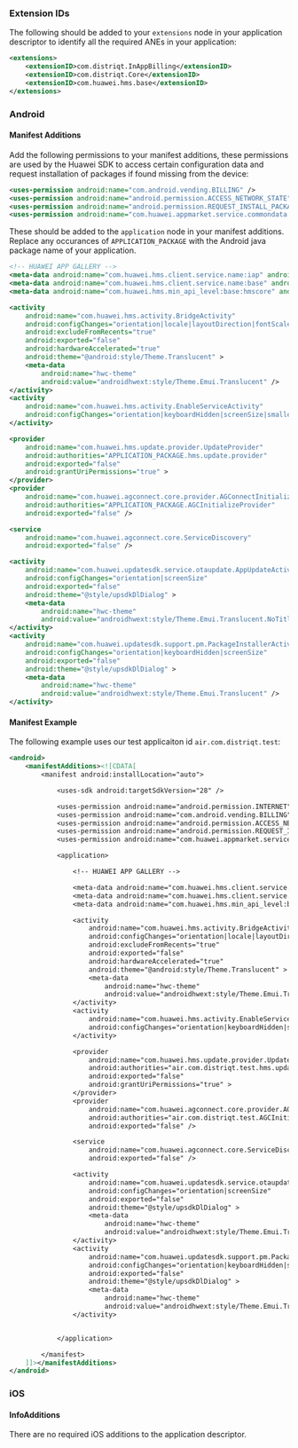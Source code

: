 
### Extension IDs

The following should be added to your `extensions` node in your application descriptor to identify all the required ANEs in your application:

```xml
<extensions>
    <extensionID>com.distriqt.InAppBilling</extensionID>
    <extensionID>com.distriqt.Core</extensionID>
    <extensionID>com.huawei.hms.base</extensionID>
</extensions>
```



### Android

#### Manifest Additions


Add the following permissions to your manifest additions, these permissions are used by the Huawei SDK to access certain configuration data and request installation of packages if found missing from the device:

```xml
<uses-permission android:name="com.android.vending.BILLING" />
<uses-permission android:name="android.permission.ACCESS_NETWORK_STATE" /> 
<uses-permission android:name="android.permission.REQUEST_INSTALL_PACKAGES" /> 
<uses-permission android:name="com.huawei.appmarket.service.commondata.permission.GET_COMMON_DATA" />
```


These should be added to the `application` node in your manifest additions. Replace any occurances of `APPLICATION_PACKAGE` with the Android java package name of your application.


```xml
<!-- HUAWEI APP GALLERY -->
<meta-data android:name="com.huawei.hms.client.service.name:iap" android:value="iap:4.0.2.300" />
<meta-data android:name="com.huawei.hms.client.service.name:base" android:value="base:4.0.2.300" />
<meta-data android:name="com.huawei.hms.min_api_level:base:hmscore" android:value="1" />

<activity
    android:name="com.huawei.hms.activity.BridgeActivity"
    android:configChanges="orientation|locale|layoutDirection|fontScale|screenSize|smallestScreenSize|screenLayout"
    android:excludeFromRecents="true"
    android:exported="false"
    android:hardwareAccelerated="true"
    android:theme="@android:style/Theme.Translucent" >
    <meta-data
        android:name="hwc-theme"
        android:value="androidhwext:style/Theme.Emui.Translucent" />
</activity>
<activity
    android:name="com.huawei.hms.activity.EnableServiceActivity"
    android:configChanges="orientation|keyboardHidden|screenSize|smallestScreenSize|screenLayout" >
</activity>

<provider
    android:name="com.huawei.hms.update.provider.UpdateProvider"
    android:authorities="APPLICATION_PACKAGE.hms.update.provider"
    android:exported="false"
    android:grantUriPermissions="true" >
</provider>
<provider
    android:name="com.huawei.agconnect.core.provider.AGConnectInitializeProvider"
    android:authorities="APPLICATION_PACKAGE.AGCInitializeProvider"
    android:exported="false" />

<service
    android:name="com.huawei.agconnect.core.ServiceDiscovery"
    android:exported="false" />

<activity
    android:name="com.huawei.updatesdk.service.otaupdate.AppUpdateActivity"
    android:configChanges="orientation|screenSize"
    android:exported="false"
    android:theme="@style/upsdkDlDialog" >
    <meta-data
        android:name="hwc-theme"
        android:value="androidhwext:style/Theme.Emui.Translucent.NoTitleBar" />
</activity>
<activity
    android:name="com.huawei.updatesdk.support.pm.PackageInstallerActivity"
    android:configChanges="orientation|keyboardHidden|screenSize"
    android:exported="false"
    android:theme="@style/upsdkDlDialog" >
    <meta-data
        android:name="hwc-theme"
        android:value="androidhwext:style/Theme.Emui.Translucent" />
</activity>
```


#### Manifest Example 

The following example uses our test applicaiton id `air.com.distriqt.test`:

```xml
<android>
    <manifestAdditions><![CDATA[
        <manifest android:installLocation="auto">

            <uses-sdk android:targetSdkVersion="28" />

            <uses-permission android:name="android.permission.INTERNET"/>
            <uses-permission android:name="com.android.vending.BILLING" />
            <uses-permission android:name="android.permission.ACCESS_NETWORK_STATE" /> 
            <uses-permission android:name="android.permission.REQUEST_INSTALL_PACKAGES" /> 
            <uses-permission android:name="com.huawei.appmarket.service.commondata.permission.GET_COMMON_DATA" />

            <application>

                <!-- HUAWEI APP GALLERY -->

                <meta-data android:name="com.huawei.hms.client.service.name:iap" android:value="iap:4.0.2.300" />
                <meta-data android:name="com.huawei.hms.client.service.name:base" android:value="base:4.0.2.300" />
                <meta-data android:name="com.huawei.hms.min_api_level:base:hmscore" android:value="1" />

                <activity
                    android:name="com.huawei.hms.activity.BridgeActivity"
                    android:configChanges="orientation|locale|layoutDirection|fontScale|screenSize|smallestScreenSize|screenLayout"
                    android:excludeFromRecents="true"
                    android:exported="false"
                    android:hardwareAccelerated="true"
                    android:theme="@android:style/Theme.Translucent" >
                    <meta-data
                        android:name="hwc-theme"
                        android:value="androidhwext:style/Theme.Emui.Translucent" />
                </activity>
                <activity
                    android:name="com.huawei.hms.activity.EnableServiceActivity"
                    android:configChanges="orientation|keyboardHidden|screenSize|smallestScreenSize|screenLayout" >
                </activity>

                <provider
                    android:name="com.huawei.hms.update.provider.UpdateProvider"
                    android:authorities="air.com.distriqt.test.hms.update.provider"
                    android:exported="false"
                    android:grantUriPermissions="true" >
                </provider>
                <provider
                    android:name="com.huawei.agconnect.core.provider.AGConnectInitializeProvider"
                    android:authorities="air.com.distriqt.test.AGCInitializeProvider"
                    android:exported="false" />

                <service
                    android:name="com.huawei.agconnect.core.ServiceDiscovery"
                    android:exported="false" />

                <activity
                    android:name="com.huawei.updatesdk.service.otaupdate.AppUpdateActivity"
                    android:configChanges="orientation|screenSize"
                    android:exported="false"
                    android:theme="@style/upsdkDlDialog" >
                    <meta-data
                        android:name="hwc-theme"
                        android:value="androidhwext:style/Theme.Emui.Translucent.NoTitleBar" />
                </activity>
                <activity
                    android:name="com.huawei.updatesdk.support.pm.PackageInstallerActivity"
                    android:configChanges="orientation|keyboardHidden|screenSize"
                    android:exported="false"
                    android:theme="@style/upsdkDlDialog" >
                    <meta-data
                        android:name="hwc-theme"
                        android:value="androidhwext:style/Theme.Emui.Translucent" />
                </activity>


            </application>

        </manifest>
    ]]></manifestAdditions>
</android>
```


### iOS

#### InfoAdditions

There are no required iOS additions to the application descriptor.

